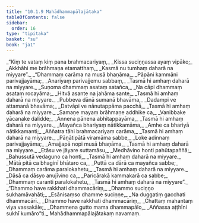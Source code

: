 ```yaml
---
title: "10.1.9 Mahādhammapālajātaka"
tableOfContents: false
sidebar:
  order: 16
type: "tipitaka"
basket: "su"
book: "ja1"
---
```



<DynamicBreadcrumb />

<Division number="92" book="ja1">

<Paragraph number="2008" type="verses" book="ja1">
_“Kiṃ te vataṃ kiṃ pana brahmacariyaṃ,_  
_Kissa suciṇṇassa ayaṃ vipāko;_  
_Akkhāhi me brāhmaṇa etamatthaṃ,_  
_Kasmā nu tumhaṃ daharā na miyyare”._  

</Paragraph>

</Division>
<Division number="93" book="ja1">

<Paragraph number="2009" type="verses" book="ja1">
_“Dhammaṃ carāma na musā bhaṇāma,_  
_Pāpāni kammāni parivajjayāma;_  
_Anariyaṃ parivajjemu sabbaṃ,_  
_Tasmā hi amhaṃ daharā na miyyare._  

</Paragraph>

</Division>
<Division number="94" book="ja1">

<Paragraph number="2010" type="verses" book="ja1">
_Suṇoma dhammaṃ asataṃ satañca,_  
_Na cāpi dhammaṃ asataṃ rocayāma;_  
_Hitvā asante na jahāma sante,_  
_Tasmā hi amhaṃ daharā na miyyare._  

</Paragraph>

</Division>
<Division number="95" book="ja1">

<Paragraph number="2011" type="verses" book="ja1">
_Pubbeva dānā sumanā bhavāma,_  
_Dadampi ve attamanā bhavāma;_  
_Datvāpi ve nānutappāma pacchā,_  
_Tasmā hi amhaṃ daharā na miyyare._  

</Paragraph>

</Division>
<Division number="96" book="ja1">

<Paragraph number="2012" type="verses" book="ja1">
_Samaṇe mayaṃ brāhmaṇe addhike ca,_  
_Vanibbake yācanake dalidde;_  
_Annena pānena abhitappayāma,_  
_Tasmā hi amhaṃ daharā na miyyare._  

</Paragraph>

</Division>
<Division number="97" book="ja1">

<Paragraph number="2013" type="verses" book="ja1">
_Mayañca bhariyaṃ nātikkamāma,_  
_Amhe ca bhariyā nātikkamanti;_  
_Aññatra tāhi brahmacariyaṃ carāma,_  
_Tasmā hi amhaṃ daharā na miyyare._  

</Paragraph>

</Division>
<Division number="98" book="ja1">

<Paragraph number="2014" type="verses" book="ja1">
_Pāṇātipātā viramāma sabbe,_  
_Loke adinnaṃ parivajjayāma;_  
_Amajjapā nopi musā bhaṇāma,_  
_Tasmā hi amhaṃ daharā na miyyare._  

</Paragraph>

</Division>
<Division number="99" book="ja1">

<Paragraph number="2015" type="verses" book="ja1">
_Etāsu ve jāyare suttamāsu,_  
_Medhāvino honti pahūtapaññā;_  
_Bahussutā vedaguno ca honti,_  
_Tasmā hi amhaṃ daharā na miyyare._  

</Paragraph>

</Division>
<Division number="100" book="ja1">

<Paragraph number="2016" type="verses" book="ja1">
_Mātā pitā ca bhaginī bhātaro ca,_  
_Puttā ca dārā ca mayañca sabbe;_  
_Dhammaṃ carāma paralokahetu,_  
_Tasmā hi amhaṃ daharā na miyyare._  

</Paragraph>

</Division>
<Division number="101" book="ja1">

<Paragraph number="2017" type="verses" book="ja1">
_Dāsā ca dāsyo anujīvino ca,_  
_Paricārakā kammakarā ca sabbe;_  
_Dhammaṃ caranti paralokahetu,_  
_Tasmā hi amhaṃ daharā na miyyare”._  

</Paragraph>

</Division>
<Division number="102" book="ja1">

<Paragraph number="2018" type="verses" book="ja1">
_“Dhammo have rakkhati dhammacāriṃ,_  
_Dhammo suciṇṇo sukhamāvahāti;_  
_Esānisaṃso dhamme suciṇṇe,_  
_Na duggatiṃ gacchati dhammacārī._  

</Paragraph>

</Division>
<Division number="103" book="ja1">

<Paragraph number="2019" type="verses" book="ja1">
_Dhammo have rakkhati dhammacāriṃ,_  
_Chattaṃ mahantaṃ viya vassakāle;_  
_Dhammena gutto mama dhammapālo,_  
_Aññassa aṭṭhīni sukhī kumāro”ti._  


</Paragraph>
</Division>

<Paragraph number="2020" type="center" book="ja1">
Mahādhammapālajātakaṃ navamaṃ.
</Paragraph>